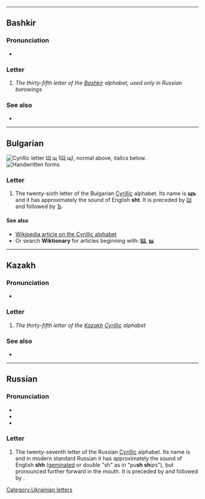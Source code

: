{{also|ш|Щ|Ш|шт.|պ|ɰ}}
{{character info}}
----
==Bashkir==

===Pronunciation===
* {{qualifier|phoneme}} {{IPA|ba|/ɕː/}}

===Letter===
{{head|ba|letter|upper case|Щ}}

# ''The thirty-fifth letter of the [[Bashkir]] alphabet, used only in Russian borowings''

===See also===
* {{list:Cyrillic script letters/ba}}

----
==Bulgarian==
[[File:Cyrillic SCH.png|thumb|right|Cyrillic letter '''Щ щ'''<br/>
(''Щ щ''), normal above, italics below.]]
[[File:27-Russian alphabet-Щ щ.svg|thumb|Handwritten forms]]

===Letter===
{{head|bg|letter|lower case||upper case|Щ}}

# The twenty-sixth letter of the Bulgarian [[Cyrillic]] alphabet. Its name is '''щъ''' {{IPAchar|/ʃtɤ/}} and it has approximately the sound of English '''sht'''. It is preceded by [[ш|Ш]] and followed by [[ъ|Ъ]].

====See also====
* [[w:Cyrillic alphabet|Wikipedia article on the Cyrillic alphabet]]
* Or search '''Wiktionary''' for articles beginning with: '''[[Special:Prefixindex/Щ|Щ]]''', '''[[Special:Prefixindex/щ|щ]]'''

----

==Kazakh==
{{kk-regional|щ|شش}}

===Pronunciation===
* {{qualifier|phoneme}} {{IPA|kk|/ɕ/}}

===Letter===
{{head|kk|letter|sc=Cyrl|lower case||upper case|Щ}}

# ''The thirty-fifth letter of the [[Kazakh]] [[Cyrillic]] alphabet''

===See also===
* {{list:Cyrillic script letters/kk}}

----

==Russian==

===Pronunciation===
* {{ru-IPA}}
* {{audio|ru|Ru-27-буква-Щ.ogg|Audio - letter {{m|ru|ща}}}}
* {{audio|ru|Ru-{{PAGENAME}}.ogg|Audio}}

===Letter===
{{head|ru|letter|lower case||upper case|Щ}}

# The twenty-seventh letter of the Russian [[Cyrillic]] alphabet. Its name is {{m|ru|ща}} and in modern standard Russian it has approximately the sound of English '''shh''' ([[geminate|geminated]] or double "sh" as in "pu'''sh sh'''ips"), but pronounced further forward in the mouth. It is preceded by {{m|ru|ш|Ш}} and followed by {{m|ru|ъ|Ъ}}.

[[Category:Ukrainian letters]]